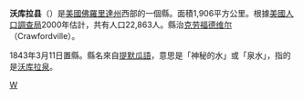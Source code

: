 {{Unreferenced|time=2019-02-02T14:59:32+00:00}}
<!--[[File:Map_of_Florida_highlighting_Wakulla_County.svg|right]]-->
{{Infobox U.S. County |
 county  = 沃库拉县|
 state = 佛羅里達州|
 en county  = Wakulla County|
 en state = Florida|
 seal = Seal of Wakulla County, Florida.png |
 map = Wakulla County Florida.png |
 founded = 1843年3月11日 |
 seat = [[克劳福德维尔_(佛罗里达州)|克劳福德维尔]] | 
 area_total_sq_mi =736 |
 area_water_sq_mi =36 |
 area percentage = 17.54% |
 census yr = 2000|
 pops = 22,863 |
 density_km2 =15|
 web = www.mywakulla.com
|}}
'''沃库拉县'''（{{lang-en|Wakulla County}}）是[[美國|美國]][[佛羅里達州|佛羅里達州]]西部的一個縣。面積1,906平方公里。根據[[美國人口調查局|美國人口調查局]]2000年估計，共有人口22,863人。縣治[[克劳福德维尔_(佛罗里达州)|克劳福德维尔]]（Crawfordville）。

1843年3月11日置縣。縣名來自[[提默瓜語|提默瓜語]]，意思是「神秘的水」或「泉水」，指的是[[沃库拉泉|沃库拉泉]]。

{{沃庫拉縣 (佛羅里達州)}}
{{Florida}}
{{Florida-stub}}

[[Category:佛羅里達州行政區劃|W]]
